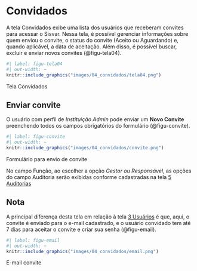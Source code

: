 # Convidados {#sec-convidados}
A tela Convidados exibe uma lista dos usuários que receberam convites para acessar o Sisvar. Nessa tela, é possível gerenciar informações sobre quem enviou o convite, o status do convite (Aceito ou Aguardando) e, quando aplicável, a data de aceitação. Além disso, é possível buscar, excluir e enviar novos convites (@figu-tela04).

::: {#figu-tela04}
```r
#| label: figu-tela04
#| out-width: ~
knitr::include_graphics("images/04_convidados/tela04.png")
```
Tela Convidados
:::

## Enviar convite
O usuário com perfil de *Instituição Admin* pode enviar um **Novo Convite** preenchendo todos os campos obrigatórios do formulário (@figu-convite). 

::: {#figu-convite}
```r
#| label: figu-convite
#| out-width: ~
knitr::include_graphics("images/04_convidados/convite.png")
```
Formulário para envio de convite
:::

No campo Função, ao escolher a opção *Gestor ou Responsável*, as opções do campo Auditoria serão exibidas conforme cadastradas na tela [5 Auditorias](#sec-auditorias)

::: {.callout}
## Nota
A principal diferença desta tela em relação à tela [3 Usuários](#sec-usuarios) é que, aqui, o convite é enviado para o e-mail cadastrado, e o usuário convidado tem até 7 dias para aceitar o convite e criar sua senha (@figu-email).
:::

::: {#figu-email}
```r
#| label: figu-email
#| out-width: ~
knitr::include_graphics("images/04_convidados/email.png")
```
E-mail convite
:::